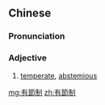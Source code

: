 {{also|有节制}}
==Chinese==
{{zh-forms|s=有节制|type=12}}

===Pronunciation===
{{zh-pron
|m=yǒujiézhì
|c=jau5 zit3 zai3
|cat=a
}}

===Adjective===
{{zh-adj}}

# [[temperate]], [[abstemious]]

[[mg:有節制]]
[[zh:有節制]]